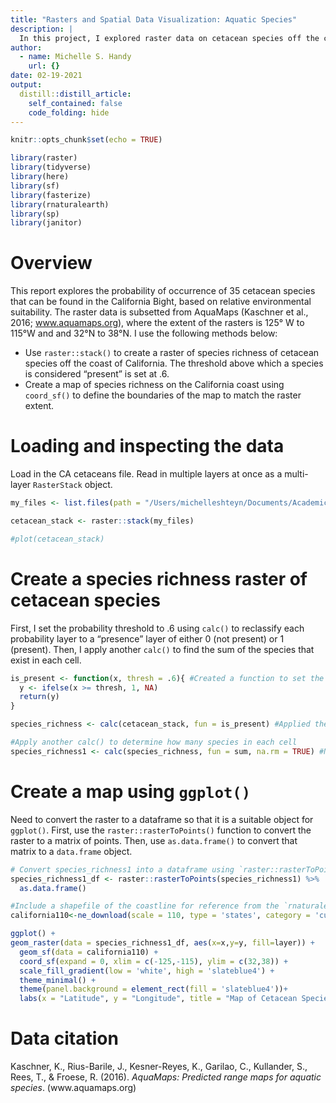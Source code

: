 ```yaml
---
title: "Rasters and Spatial Data Visualization: Aquatic Species"
description: |
  In this project, I explored raster data on cetacean species off the coast of California through spatial visualization. Data source: Kaschner et al., 2016.
author:
  - name: Michelle S. Handy
    url: {}
date: 02-19-2021
output:
  distill::distill_article:
    self_contained: false
    code_folding: hide
---
```



```r
knitr::opts_chunk$set(echo = TRUE)

library(raster) 
library(tidyverse)
library(here)
library(sf)
library(fasterize)
library(rnaturalearth)
library(sp)
library(janitor)
```

# Overview

This report explores the probability of occurrence of 35 cetacean species that can be found in the California Bight, based on relative environmental suitability. The raster data is subsetted from AquaMaps (Kaschner et al., 2016; [www.aquamaps.org](www.aquamaps.org)), where the extent of the rasters is 125° W to 115°W and and 32°N to 38°N. I use the following methods below:

- Use `raster::stack()` to create a raster of species richness of cetacean species off the coast of California. The threshold above which a species is considered "present" is set at .6.
- Create a map of species richness on the California coast using `coord_sf()` to define the boundaries of the map to match the raster extent. 

# Loading and inspecting the data

Load in the CA cetaceans file. Read in multiple layers at once as a multi-layer `RasterStack` object.

``` r
my_files <- list.files(path = "/Users/michelleshteyn/Documents/Academic Quarters/ESM244/Week 7/a3_task2/ca_cetaceans", full.names = TRUE, pattern = ".tif") #GeoTIFF format is most common raster file type

cetacean_stack <- raster::stack(my_files)

#plot(cetacean_stack)


```

# Create a species richness raster of cetacean species

First, I set the probability threshold to .6 using `calc()` to reclassify each probability layer to a "presence" layer of either 0 (not present) or 1 (present). Then, I apply another `calc()` to find the sum of the species that exist in each cell.

```r
is_present <- function(x, thresh = .6){ #Created a function to set the threshold
  y <- ifelse(x >= thresh, 1, NA)
  return(y)
}

species_richness <- calc(cetacean_stack, fun = is_present) #Applied the threshold function to the raster stack `cetacean_stack` to create a species richness raster

#Apply another calc() to determine how many species in each cell
species_richness1 <- calc(species_richness, fun = sum, na.rm = TRUE) #Need to make sure the threshold function was giving either a 0 or a 1 rather then an NA or 1. If I sum an object with an NA, the results will be NA. Typically should set na.rm = TRUE.

```


# Create a map using `ggplot()`

Need to convert the raster to a dataframe so that it is a suitable object for `ggplot()`. First, use the `raster::rasterToPoints()` function to convert the raster to a matrix of points. Then, use `as.data.frame()` to convert that matrix to a `data.frame` object.

```r
# Convert species_richness1 into a dataframe using `raster::rasterToPoints`
species_richness1_df <- raster::rasterToPoints(species_richness1) %>%
  as.data.frame() 

#Include a shapefile of the coastline for reference from the `rnaturalearth` package
california110<-ne_download(scale = 110, type = 'states', category = 'cultural',returnclass="sf")

ggplot() +
geom_raster(data = species_richness1_df, aes(x=x,y=y, fill=layer)) +
  geom_sf(data = california110) +
  coord_sf(expand = 0, xlim = c(-125,-115), ylim = c(32,38)) +
  scale_fill_gradient(low = 'white', high = 'slateblue4') +
  theme_minimal() +
  theme(panel.background = element_rect(fill = 'slateblue4'))+
  labs(x = "Latitude", y = "Longitude", title = "Map of Cetacean Species Richness off the California Coast", fill = "Number of Cetacean Species")

```

# Data citation

Kaschner, K., Rius-Barile, J., Kesner-Reyes, K., Garilao, C., Kullander, S., Rees, T., & Froese, R. (2016). *AquaMaps: Predicted range maps for aquatic species*. (www.aquamaps.org)


